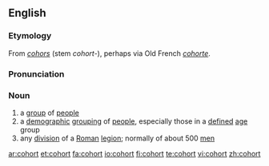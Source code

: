 ==English==
===Etymology===
From {{L.}} ''[[cohors]]'' (stem ''cohort-''), perhaps via Old French ''[[cohorte]]''.

===Pronunciation===
{{IPA|/ˈkoʊ̯.hɔɹt/}}

===Noun===
{{en-noun}}

# a [[group]] of [[people]]
# a [[demographic]] [[grouping]] of [[people]], especially those in a [[defined]] [[age]] group
# any [[division]] of a [[Roman]] [[legion]]; normally of about 500 [[men]]

[[ar:cohort]]
[[et:cohort]]
[[fa:cohort]]
[[io:cohort]]
[[fi:cohort]]
[[te:cohort]]
[[vi:cohort]]
[[zh:cohort]]